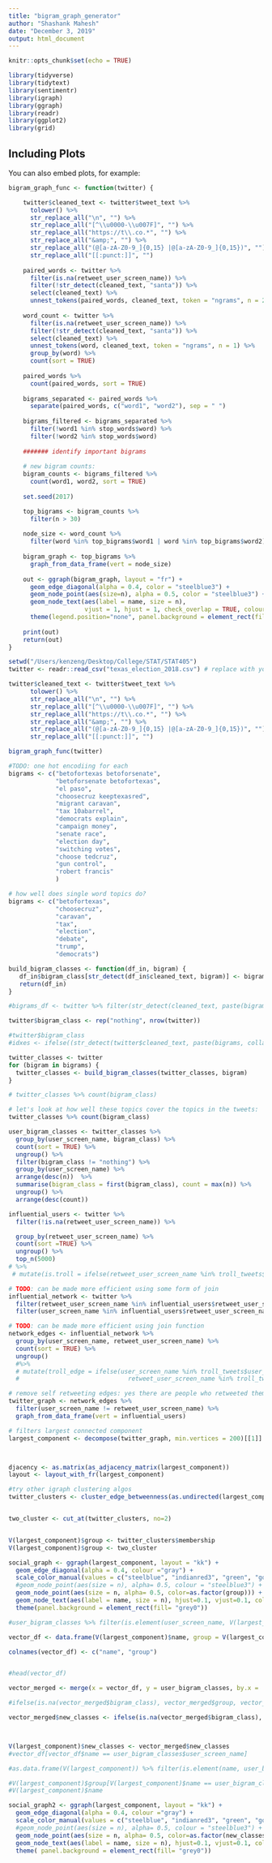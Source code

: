 ```yaml
---
title: "bigram_graph_generator"
author: "Shashank Mahesh"
date: "December 3, 2019"
output: html_document
---
```


```r
knitr::opts_chunk$set(echo = TRUE)
```



```r
library(tidyverse)
library(tidytext)
library(sentimentr)
library(igraph)
library(ggraph)
library(readr)
library(ggplot2)
library(grid)
```

## Including Plots

You can also embed plots, for example:

```r
bigram_graph_func <- function(twitter) {

    twitter$cleaned_text <- twitter$tweet_text %>%
      tolower() %>% 
      str_replace_all("\n", "") %>%
      str_replace_all("[^\\u0000-\\u007F]", "") %>%
      str_replace_all("https://t\\.co.*", "") %>%
      str_replace_all("&amp;", "") %>%
      str_replace_all("(@[a-zA-Z0-9_]{0,15} |@[a-zA-Z0-9_]{0,15})", "") %>% 
      str_replace_all("[[:punct:]]", "") 
    
    paired_words <- twitter %>%
      filter(is.na(retweet_user_screen_name)) %>% 
      filter(!str_detect(cleaned_text, "santa")) %>%
      select(cleaned_text) %>%
      unnest_tokens(paired_words, cleaned_text, token = "ngrams", n = 2)
    
    word_count <- twitter %>%
      filter(is.na(retweet_user_screen_name)) %>% 
      filter(!str_detect(cleaned_text, "santa")) %>%
      select(cleaned_text) %>%
      unnest_tokens(word, cleaned_text, token = "ngrams", n = 1) %>%
      group_by(word) %>%
      count(sort = TRUE)
    
    paired_words %>%
      count(paired_words, sort = TRUE)
    
    bigrams_separated <- paired_words %>%
      separate(paired_words, c("word1", "word2"), sep = " ")
    
    bigrams_filtered <- bigrams_separated %>%
      filter(!word1 %in% stop_words$word) %>%
      filter(!word2 %in% stop_words$word)
    
    ####### identify important bigrams 
    
    # new bigram counts:
    bigram_counts <- bigrams_filtered %>% 
      count(word1, word2, sort = TRUE)
    
    set.seed(2017)

    top_bigrams <- bigram_counts %>% 
      filter(n > 30) 
    
    node_size <- word_count %>% 
      filter(word %in% top_bigrams$word1 | word %in% top_bigrams$word2) 
    
    bigram_graph <- top_bigrams %>%
      graph_from_data_frame(vert = node_size) 
    
    out <- ggraph(bigram_graph, layout = "fr") +
      geom_edge_diagonal(alpha = 0.4, color = "steelblue3") +
      geom_node_point(aes(size=n), alpha = 0.5, color = "steelblue3") + 
      geom_node_text(aes(label = name, size = n), 
                     vjust = 1, hjust = 1, check_overlap = TRUE, colour = "grey99") + 
      theme(legend.position="none", panel.background = element_rect(fill= "grey0"))
    
    print(out)
    return(out)
}
```


```r
setwd("/Users/kenzeng/Desktop/College/STAT/STAT405")
twitter <- readr::read_csv("texas_election_2018.csv") # replace with your dataset 

twitter$cleaned_text <- twitter$tweet_text %>%
      tolower() %>% 
      str_replace_all("\n", "") %>%
      str_replace_all("[^\\u0000-\\u007F]", "") %>%
      str_replace_all("https://t\\.co.*", "") %>%
      str_replace_all("&amp;", "") %>%
      str_replace_all("(@[a-zA-Z0-9_]{0,15} |@[a-zA-Z0-9_]{0,15})", "") %>% 
      str_replace_all("[[:punct:]]", "")
```

```r
bigram_graph_func(twitter)
```

```r

#TODO: one hot encodiing for each
bigrams <- c("betofortexas betoforsenate", 
             "betoforsenate betofortexas",
             "el paso", 
             "choosecruz keeptexasred", 
             "migrant caravan", 
             "tax 10abarrel", 
             "democrats explain", 
             "campaign money", 
             "senate race", 
             "election day", 
             "switching votes", 
             "choose tedcruz", 
             "gun control", 
             "robert francis"
             )

# how well does single word topics do? 
bigrams <- c("betofortexas", 
             "choosecruz", 
             "caravan", 
             "tax", 
             "election", 
             "debate", 
             "trump", 
             "democrats")

build_bigram_classes <- function(df_in, bigram) {
   df_in$bigram_class[str_detect(df_in$cleaned_text, bigram)] <- bigram
   return(df_in)
}

#bigrams_df <- twitter %>% filter(str_detect(cleaned_text, paste(bigrams, collapse = "|")))

twitter$bigram_class <- rep("nothing", nrow(twitter))

#twitter$bigram_class
#idxes <- ifelse((str_detect(twitter$cleaned_text, paste(bigrams, collapse = "|"))), "income tax", "nothing")

twitter_classes <- twitter
for (bigram in bigrams) {
  twitter_classes <- build_bigram_classes(twitter_classes, bigram)
}

# twitter_classes %>% count(bigram_class) 
```

```r
# let's look at how well these topics cover the topics in the tweets: 
twitter_classes %>% count(bigram_class) 
```

```r
user_bigram_classes <- twitter_classes %>% 
  group_by(user_screen_name, bigram_class) %>% 
  count(sort = TRUE) %>% 
  ungroup() %>% 
  filter(bigram_class != "nothing") %>% 
  group_by(user_screen_name) %>% 
  arrange(desc(n))  %>% 
  summarise(bigram_class = first(bigram_class), count = max(n)) %>% 
  ungroup() %>% 
  arrange(desc(count))
```


```r
influential_users <- twitter %>% 
  filter(!is.na(retweet_user_screen_name)) %>% 

  group_by(retweet_user_screen_name) %>% 
  count(sort =TRUE) %>% 
  ungroup() %>% 
  top_n(5000) 
# %>% 
 # mutate(is.troll = ifelse(retweet_user_screen_name %in% troll_tweets$user_screen_name, 1, 0))

# TODO: can be made more efficient using some form of join 
influential_network <- twitter %>% 
  filter(retweet_user_screen_name %in% influential_users$retweet_user_screen_name) %>% 
  filter(user_screen_name %in% influential_users$retweet_user_screen_name)

# TODO: can be made more efficient using join function 
network_edges <- influential_network %>% 
  group_by(user_screen_name, retweet_user_screen_name) %>% 
  count(sort = TRUE) %>% 
  ungroup() 
  #%>% 
  # mutate(troll_edge = ifelse(user_screen_name %in% troll_tweets$user_screen_name | 
  #                              retweet_user_screen_name %in% troll_tweets$user_screen_name, 1,0))

# remove self retweeting edges: yes there are people who retweeted themselves 
twitter_graph <- network_edges %>% 
  filter(user_screen_name != retweet_user_screen_name) %>% 
  graph_from_data_frame(vert = influential_users)

# filters largest connected component 
largest_component <- decompose(twitter_graph, min.vertices = 200)[[1]]



djacency <- as.matrix(as_adjacency_matrix(largest_component))
layout <- layout_with_fr(largest_component)

#try other igraph clustering algos
twitter_clusters <- cluster_edge_betweenness(as.undirected(largest_component))


two_cluster <- cut_at(twitter_clusters, no=2)


V(largest_component)$group <- twitter_clusters$membership
V(largest_component)$group <- two_cluster
```


```r
social_graph <- ggraph(largest_component, layout = "kk") +
  geom_edge_diagonal(alpha = 0.4, colour ="gray") +
  scale_color_manual(values = c("steelblue", "indianred3", "green", "goldenrod", "purple", "brown")) +
  #geom_node_point(aes(size = n), alpha= 0.5, colour = "steelblue3") +
  geom_node_point(aes(size = n, alpha= 0.5, color=as.factor(group))) +
  geom_node_text(aes(label = name, size = n), hjust=0.1, vjust=0.1, colour = "grey99", check_overlap = TRUE) + 
  theme(panel.background = element_rect(fill= "grey0"))
```

```r
#user_bigram_classes %>% filter(is.element(user_screen_name, V(largest_component)$name)) 

vector_df <- data.frame(V(largest_component)$name, group = V(largest_component)$group)

colnames(vector_df) <- c("name", "group")


#head(vector_df)

vector_merged <- merge(x = vector_df, y = user_bigram_classes, by.x = 'name', by.y = 'user_screen_name', all.x = TRUE)

#ifelse(is.na(vector_merged$bigram_class), vector_merged$group, vector_merged$bigram_class)

vector_merged$new_classes <- ifelse(is.na(vector_merged$bigram_class), vector_merged$group, vector_merged$bigram_class)



V(largest_component)$new_classes <- vector_merged$new_classes
#vector_df[vector_df$name == user_bigram_classes$user_screen_name]

#as.data.frame(V(largest_component)) %>% filter(is.element(name, user_bigram_classes$user_screen_name ))

#V(largest_component)$group[V(largest_component)$name == user_bigram_classes$user_screen_name]
#V(largest_component)$name
```


```r
social_graph2 <- ggraph(largest_component, layout = "kk") +
  geom_edge_diagonal(alpha = 0.4, colour ="gray") +
  scale_color_manual(values = c("steelblue", "indianred3", "green", "goldenrod", "purple", "brown")) +
  #geom_node_point(aes(size = n), alpha= 0.5, colour = "steelblue3") +
  geom_node_point(aes(size = n, alpha= 0.5, color=as.factor(new_classes))) +
  geom_node_text(aes(label = name, size = n), hjust=0.1, vjust=0.1, colour = "grey99", check_overlap = TRUE) + 
  theme( panel.background = element_rect(fill= "grey0"))
```



